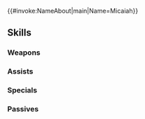 {{#invoke:NameAbout|main|Name=Micaiah}}{{HeroPage Tabs}}
{{Hero Infobox
|Name=Micaiah
|Title=Radiant Queen
|WeaponType=Colorless Tome
|MoveType=Infantry
|Origin=Fire Emblem: Radiant Dawn
|Gender=Female
|LegendaryEffect=Wind
|BoostHP=3
|Duel=185
|actorEN=Veronica Taylor
|actorJP=桑谷夏子
|artist=HACCAN
|additionDate=August 31, 2021
|releaseDate=August 31, 2021
|cv1=9
|cv2=100100
|TagID=伝承ミカヤ
|InternalID=700
|Properties=legendary
|description=The fifteenth ruler of Daein, often praised as the country's dawn. After her ascension, Daein was thrust into a new age of progress. Appears in Fire Emblem: Radiant Dawn.
}}
{{Stats Page
|Lv1HP=16|Lv1ATK=12|Lv1SPD=7|Lv1DEF=4|Lv1RES=11
|GRHP=50|GRATK=70|GRSPD=55|GRDEF=35|GRRES=70
}}
==Skills==
===Weapons===
{{Weapons Table
|weapon1=Stone
|weapon1Default=1
|weapon1Unlock=1
|weapon2=Elstone
|weapon2Default=2
|weapon2Unlock=2
|weapon3=Atlas (weapon)
|weapon3Default=4
|weapon3Unlock=3
|weapon4=New Dawn
|weapon4Default=5
|weapon4Unlock=5
}}
===Assists===
{{Assists Table
|assist1=Ardent Sacrifice
|assist1Default=4
|assist1Unlock=3
|assist2=Maiden's Solace
|assist2Unlock=5
}}
===Specials===
{{Specials Table}}
===Passives===
{{Passives Table
|passiveA1=Fury 1
|passiveA2=Fury 2
|passiveA3=Fury 3
|passiveA4=Fury 4
|passiveA1Unlock=2
|passiveA2Unlock=3
|passiveA3Unlock=4
|passiveA4Unlock=5
|passiveB1=Prescience
|passiveB2=Prescience II
|passiveB1Unlock=5
|passiveB2Unlock=5
|passiveC1=Distant Guard 1
|passiveC2=Distant Guard 2
|passiveC3=Distant Guard 3
|passiveC4=Joint Dist. Guard
|passiveC5=Time's Pulse 1
|passiveC6=Time's Pulse 2
|passiveC7=Time's Pulse 3
|passiveC8=Time's Pulse 4
|passiveC1Unlock=2
|passiveC2Unlock=3
|passiveC3Unlock=4
|passiveC4Unlock=5
|passiveC5Unlock=2
|passiveC6Unlock=3
|passiveC7Unlock=4
|passiveC8Unlock=5
}}
{{Heroes Navbox}}